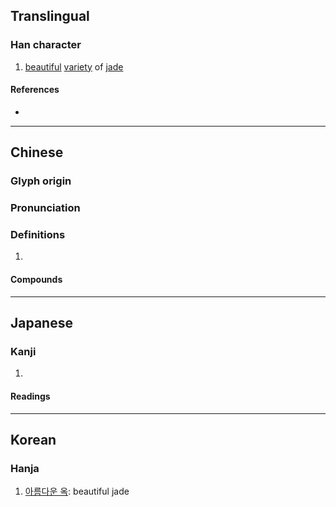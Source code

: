 {{character info/new}}
==Translingual==

===Han character===
{{Han char|rn=96|rad=玉|as=12|sn=17|four=17164|canj=MGRMR|ids=⿰[[玉|⺩]][[路]]}}

# [[beautiful]] [[variety]] of [[jade]]

====References====
* {{Han ref|kx=0741.240|dkj=21225|dj=1151.040|hdz=21140.030|uh=7490|ud=29840|bh=ED69|bd=60777}}

----

==Chinese==
{{zh-forms}}

===Glyph origin===
{{Han etym}}

===Pronunciation===
{{zh-pron
|m=lù
|c=lou6
|mc=y
|oc=y
|cat=
}}

===Definitions===
{{zh-hanzi}}

# {{rfdef|zh}}

====Compounds====
{{zh-der|寶璐|賽璐玢|賽璐珞}}

----

==Japanese==

===Kanji===
{{ja-kanji|grade=|rs=玉12}}

# {{defn|lang=ja|sort=玉12}}

====Readings====
{{ja-readings
|goon=る
|kanon=ろ
|kun=
|nanori=}}

----

==Korean==

===Hanja===
{{ko-hanja|hangeul=[[로]]>[[노]]|eumhun=|rv=ro>no|mr=ro>no|y=lo>no}}

# [[아름다운 옥]]: beautiful jade